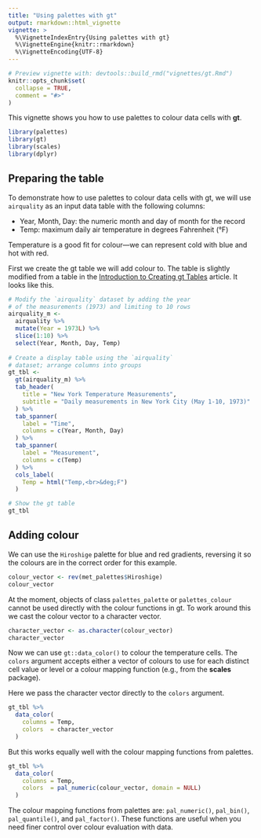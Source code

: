 ```yaml
---
title: "Using palettes with gt"
output: rmarkdown::html_vignette
vignette: >
  %\VignetteIndexEntry{Using palettes with gt}
  %\VignetteEngine{knitr::rmarkdown}
  %\VignetteEncoding{UTF-8}
---
```


```r
# Preview vignette with: devtools::build_rmd("vignettes/gt.Rmd")
knitr::opts_chunk$set(
  collapse = TRUE,
  comment = "#>"
)
```

This vignette shows you how to use palettes to colour data cells with **gt**.

```r
library(palettes)
library(gt)
library(scales)
library(dplyr)
```

## Preparing the table

To demonstrate how to use palettes to colour data cells with gt, we will use `airquality` as an input data table with the following columns:

- Year, Month, Day: the numeric month and day of month for the record
- Temp: maximum daily air temperature in degrees Fahrenheit (°F)

Temperature is a good fit for colour---we can represent cold with blue and hot with red.

First we create the gt table we will add colour to. The table is slightly modified from a table in the [Introduction to Creating gt Tables](https://gt.rstudio.com/articles/intro-creating-gt-tables.html#the-column-labels) article. It looks like this.

```r
# Modify the `airquality` dataset by adding the year
# of the measurements (1973) and limiting to 10 rows
airquality_m <- 
  airquality %>%
  mutate(Year = 1973L) %>%
  slice(1:10) %>% 
  select(Year, Month, Day, Temp)
  
# Create a display table using the `airquality`
# dataset; arrange columns into groups
gt_tbl <- 
  gt(airquality_m) %>%
  tab_header(
    title = "New York Temperature Measurements",
    subtitle = "Daily measurements in New York City (May 1-10, 1973)"
  ) %>%
  tab_spanner(
    label = "Time",
    columns = c(Year, Month, Day)
  ) %>%
  tab_spanner(
    label = "Measurement",
    columns = c(Temp)
  ) %>%
  cols_label(
    Temp = html("Temp,<br>&deg;F")
  )

# Show the gt table
gt_tbl
```

## Adding colour

We can use the `Hiroshige` palette for blue and red gradients, reversing it so the colours are in the correct order for this example.

```r
colour_vector <- rev(met_palettes$Hiroshige)
colour_vector
```

At the moment, objects of class `palettes_palette` or `palettes_colour` cannot be used directly with the colour functions in gt. To work around this we cast the colour vector to a character vector.

```r
character_vector <- as.character(colour_vector)
character_vector
```

Now we can use `gt::data_color()` to colour the temperature cells. The `colors` argument accepts either a vector of colours to use for each distinct cell value or level or a colour mapping function (e.g., from the **scales** package).

Here we pass the character vector directly to the `colors` argument.

```r
gt_tbl %>% 
  data_color(
    columns = Temp,
    colors  = character_vector
  )
```

But this works equally well with the colour mapping functions from palettes.

```r
gt_tbl %>% 
  data_color(
    columns = Temp,
    colors  = pal_numeric(colour_vector, domain = NULL)
  )
```

The colour mapping functions from palettes are: `pal_numeric()`, `pal_bin()`, `pal_quantile()`, and `pal_factor()`. These functions are useful when you need finer control over colour evaluation with data.

